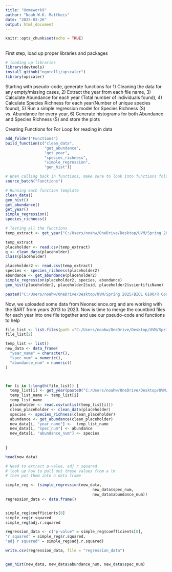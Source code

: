 ```yaml
---
title: "Homework9"
author: "Noah W.K. Mattheis"
date: "2025-03-26"
output: html_document
---
```


```r
knitr::opts_chunk$set(echo = TRUE)
```

## 

First step, load up proper libraries and packages

```r
# loading up libraries
library(devtools)
install_github("ngotelli/upscaler")
library(upscaler)
```

Starting with pseudo-code, generate functions for 1) Cleaning the data for any empty/missing cases, 2) Extract the year from each file name, 3) Calculate Abundance for each year (Total number of individuals found), 4) Calculate Species Richness for each year(Number of unique species found), 5) Run a simple regression model for Species Richness (S) vs. Abundance for every year, 6) Generate histograms for both Abundance and Species Richness (S) and store the plots


Creating Functions for For Loop for reading in data
```r
add_folder("Functions")
build_function(c("clean_data",
                 "get_abundance",
                 "get_year",
                 "species_richness",
                 "simple_regression",
                 "gen_hist"))

# When calling back in functions, make sure to look into functions folder to see the name given to these functions
source_batch("Functions")

# Running each function template
clean_data()
gen_hist()
get_abundance()
get_year()
simple_regression()
species_richness()

# Testing all the functions
temp_extract <- get_year("C:/Users/noahw/OneDrive/Desktop/UVM/Spring 2025/BIOL 6100/R Code/MattheisBIOL6100/NEON_count-landbird (1)/NEON_count-landbird/NEON.D01.BART.DP1.10003.001.2015-06.basic.20250129T000730Z.RELEASE-2025", "*.brd_countdata.*")

temp_extract
placeholder <- read.csv(temp_extract)
q <- clean_data(placeholder)
class(placeholder)

placeholder2 <- read.csv(temp_extract)
species <- species_richness(placeholder2)
abundance <- get_abundance(placeholder2)
simple_regression(placeholder2, species, abundance)
gen_hist(placeholder2, placeholder2$uid, placeholder2$scientificName)

paste0("C:/Users/noahw/OneDrive/Desktop/UVM/Spring 2025/BIOL 6100/R Code/MattheisBIOL6100/NEON_count-landbird (1)/NEON_count-landbird/NEON.D01.BART.DP1.10003.001.20",15, "-06.basic.20250129T000730Z.RELEASE-2025")

```

Now, we uploaded some data from Neonscience.org and are working with the BART from years 2013 to 2023. Now is time to merge the countbird files for each year into one file together and use our pseudo-code and functions to help

```r

file_list <- list.files(path ="C:/Users/noahw/OneDrive/Desktop/UVM/Spring 2025/BIOL 6100/R Code/MattheisBIOL6100/NEON_count-landbird (1)/NEON_count-landbird" ) # set working directory to inside data file so you do not have to specify path
file_list[2]

temp_list <- list()
new_data <- data_frame(
  "year_name" = character(),
  "spec_num" = numeric(),
  "abundance_num" = numeric()
)



for (i in 1:length(file_list)) {
  temp_list[i] <- get_year(paste0("C:/Users/noahw/OneDrive/Desktop/UVM/Spring 2025/BIOL 6100/R Code/MattheisBIOL6100/NEON_count-landbird (1)/NEON_count-landbird/NEON.D01.BART.DP1.10003.001.20",i + 14, "-06.basic.20250129T000730Z.RELEASE-2025"), ".brd_countdata.")
  temp_list_name <- temp_list[i]
  temp_list_name 
  placeholder <- read.csv(unlist(temp_list[i]))
  clean_placeholder <- clean_data(placeholder)
  species <- species_richness(clean_placeholder)
  abundance <- get_abundance(clean_placeholder)
  new_data[i, "year_name"] <-  temp_list_name 
  new_data[i, "spec_num"] <- abundance
  new_data[i, "abundance_num"] <- species
  
  
}

head(new_data)

# Need to extract p-value, adj r squared
# look up how to pull out these values from a lm
# then put them into a data frame

simple_reg <- (simple_regression(new_data, 
                                      new_data$spec_num, 
                                      new_data$abundance_num))
regression_data <- data.frame()


simple_reg$coefficients[8]
simple_reg$r.squared
simple_reg$adj.r.squared

regression_data <- c("p-value" = simple_reg$coefficients[8],
"r squared" = simple_reg$r.squared,
"adj r squared" = simple_reg$adj.r.squared)

write.csv(regression_data, file = "regression_data")


gen_hist(new_data, new_data$abundance_num, new_data$spec_num)

```

